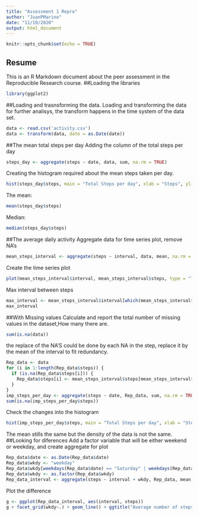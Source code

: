 ```yaml
---
title: "Assessment 1 Repro"
author: "JuanPMarino"
date: "11/10/2020"
output: html_document
---
```


```r
knitr::opts_chunk$set(echo = TRUE)
```

## Resume

This is an R Markdown document about the peer assessment in the Reproducible Research course.
##Loading the libraries
```r
library(ggplot2)
```
##Loading and trasnsforming the data.
Loading and transforming the data for further analisys, the transform happens in the time system of the data set.

```r
data <- read.csv('activity.csv')
data <- transform(data, date = as.Date(date))
```

##The mean total steps per day
Adding the column of the total steps per day
```r
steps_day <- aggregate(steps ~ date, data, sum, na.rm = TRUE)
```
Creating the histogram required about the mean steps taken per day.
```r
hist(steps_day$steps, main = "Total Steps per day", xlab = "Steps", ylim = c(0,40), labels = TRUE)
```

The mean:
```r
mean(steps_day$steps)
```
Median:
```r
median(steps_day$steps)
```
##The average daily activity
Aggregate data for time series plot, remove NA’s
```r
mean_steps_interval <- aggregate(steps ~ interval, data, mean, na.rm = TRUE)
```
Create the time series plot
```r
plot(mean_steps_interval$interval, mean_steps_interval$steps, type = "l", main = "Average number of steps per 5-min interval", xlab = "Interval", ylab = "Average Steps")
```
Max interval between steps
```r
max_interval <- mean_steps_interval$interval[which(mean_steps_interval$steps == max(mean_steps_interval$steps))]
max_interval
```
##With Missing values
Calculate and report the total number of missing values in the dataset,How many there are.
```r
sum(is.na(data))
```
the replace of the NA'S could be done by each NA in the step, replace it by the mean of the interval to fit redundancy.
```r
Rep_data <- data
for (i in 1:length(Rep_data$steps)) {
  if (is.na(Rep_data$steps[i])) {
    Rep_data$steps[i] <- mean_steps_interval$steps[mean_steps_interval$interval == Rep_data$interval[i]]
  }
}
imp_steps_per_day <- aggregate(steps ~ date, Rep_data, sum, na.rm = TRUE)
sum(is.na(imp_steps_per_day$steps))
```

Check the changes into the histogram 
```r
hist(imp_steps_per_day$steps, main = "Total Steps per day", xlab = "Steps", ylim = c(0,40), labels = TRUE)
```

The mean stills the same but the density of the data is not the same.
##Looking for diferences 
Add a factor variable that will be either weekend or weekday, and create aggregate for plot
```r
Rep_data$date <- as.Date(Rep_data$date)
Rep_data$wkdy <- "weekday"
Rep_data$wkdy[weekdays(Rep_data$date) == "Saturday" | weekdays(Rep_data$date) == "Sunday"] <- "weekend"
Rep_data$wkdy <- as.factor(Rep_data$wkdy)
Rep_data_interval <- aggregate(steps ~ interval + wkdy, Rep_data, mean, na.rm = TRUE)
```
Plot the difference
```r
g <- ggplot(Rep_data_interval, aes(interval, steps))
g + facet_grid(wkdy~.) + geom_line() + ggtitle("Average number of steps per 5-min interval")
```


